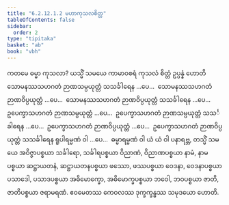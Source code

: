 ```yaml
---
title: "6.2.12.1.2 မဟာကုသလစိတ္တ"
tableOfContents: false
sidebar:
  order: 2
type: "tipitaka"
basket: "ab"
book: "vbh"
---
```



<DynamicBreadcrumb />

<Division number="339" book="vbh" e="ch" v="30" p="192">

<Paragraph number="1302" book="vbh">
ကတမေ ဓမ္မာ ကုသလာ? ယသ္မိံ သမယေ ကာမာဝစရံ ကုသလံ စိတ္တံ ဥပ္ပန္နံ ဟောတိ သောမနဿသဟဂတံ ဉာဏသမ္ပယုတ္တံ သသင်္ခါရေန …ပေ…  သောမနဿသဟဂတံ ဉာဏဝိပ္ပယုတ္တံ …ပေ…  သောမနဿသဟဂတံ ဉာဏဝိပ္ပယုတ္တံ သသင်္ခါရေန …ပေ…  ဥပေက္ခာသဟဂတံ ဉာဏသမ္ပယုတ္တံ …ပေ…  ဥပေက္ခာသဟဂတံ ဉာဏသမ္ပယုတ္တံ သသင်္ခါရေန …ပေ…  ဥပေက္ခာသဟဂတံ ဉာဏဝိပ္ပယုတ္တံ …ပေ…  ဥပေက္ခာသဟဂတံ ဉာဏဝိပ္ပယုတ္တံ သသင်္ခါရေန ရူပါရမ္မဏံ ဝါ …ပေ…  ဓမ္မာရမ္မဏံ ဝါ ယံ ယံ ဝါ ပနာရဗ္ဘ, တသ္မိံ သမယေ အဝိဇ္ဇာပစ္စယာ သင်္ခါရော, သင်္ခါရပစ္စယာ ဝိညာဏံ, ဝိညာဏပစ္စယာ နာမံ, နာမပစ္စယာ ဆဋ္ဌာယတနံ, ဆဋ္ဌာယတနပစ္စယာ ဖဿော, ဖဿပစ္စယာ ဝေဒနာ, ဝေဒနာပစ္စယာ ပသာဒေါ, ပသာဒပစ္စယာ အဓိမောက္ခော, အဓိမောက္ခပစ္စယာ ဘဝေါ, ဘဝပစ္စယာ ဇာတိ, ဇာတိပစ္စယာ ဇရာမရဏံ. ဧဝမေတဿ ကေဝလဿ ဒုက္ခက္ခန္ဓဿ သမုဒယော ဟောတိ.
</Paragraph>
</Division>